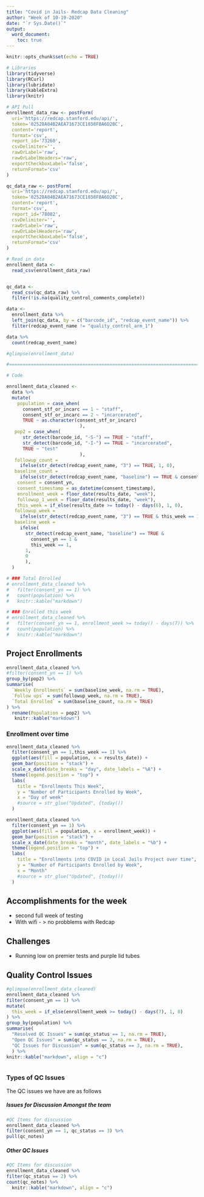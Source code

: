 ```yaml
---
title: "Covid in Jails- Redcap Data Cleaning" 
author: "Week of 10-19-2020"
date: "`r Sys.Date()`"
output: 
  word_document:
    toc: true
---
```


```r
knitr::opts_chunk$set(echo = TRUE)

```

```r
# Libraries
library(tidyverse)
library(RCurl)
library(lubridate)
library(kableExtra)
library(knitr)

# API Pull
enrollment_data_raw <- postForm(
  uri='https://redcap.stanford.edu/api/',
  token='02528A04B2AEA71673CE1858FBA6D2BC',
  content='report',
  format='csv',
  report_id='73260',
  csvDelimiter='',
  rawOrLabel='raw',
  rawOrLabelHeaders='raw',
  exportCheckboxLabel='false',
  returnFormat='csv'
)

qc_data_raw <- postForm(
  uri='https://redcap.stanford.edu/api/',
  token='02528A04B2AEA71673CE1858FBA6D2BC',
  content='report',
  format='csv',
  report_id='78082',
  csvDelimiter='',
  rawOrLabel='raw',
  rawOrLabelHeaders='raw',
  exportCheckboxLabel='false',
  returnFormat='csv'
)

# Read in data 
enrollment_data <-  
  read_csv(enrollment_data_raw) 


qc_data <- 
  read_csv(qc_data_raw) %>% 
  filter(!is.na(quality_control_comments_complete))

data <- 
  enrollment_data %>% 
  left_join(qc_data, by = c("barcode_id", "redcap_event_name")) %>% 
  filter(redcap_event_name != "quality_control_arm_1")

data %>% 
  count(redcap_event_name)

#glimpse(enrollment_data)

#===============================================================================

# Code
```

```r
enrollment_data_cleaned <- 
  data %>% 
  mutate(
    population = case_when(
      consent_stf_or_incarc == 1 ~ "staff",
      consent_stf_or_incarc == 2 ~ "incarcerated",
      TRUE ~ as.character(consent_stf_or_incarc)
                           ),
   pop2 = case_when(
      str_detect(barcode_id, "-S-") == TRUE ~ "staff",
      str_detect(barcode_id, "-I-") == TRUE ~ "incarcerated",
      TRUE ~ "test"
                           ),
   followup_count = 
     ifelse(str_detect(redcap_event_name, "3") == TRUE, 1, 0), 
   baseline_count = 
     ifelse(str_detect(redcap_event_name, "baseline") == TRUE & consent_yn == 1, 1, 0),
    consent = consent_yn,
    consent_timestamp = as_datetime(consent_timestamp),
    enrollment_week = floor_date(results_date, "week"), 
    followup_1_week = floor_date(results_date, "week"),
    this_week = if_else(results_date >= today() - days(6), 1, 0), 
   followup_week = 
     ifelse(str_detect(redcap_event_name, "3") == TRUE & this_week == 1, 1, 0), 
   baseline_week = 
     ifelse(
       str_detect(redcap_event_name, "baseline") == TRUE &
         consent_yn == 1 &
         this_week == 1,
       1,
       0
       ),
  ) 

```

```r
# ### Total Enrolled
# enrollment_data_cleaned %>% 
#   filter(consent_yn == 1) %>% 
#   count(population) %>% 
#   knitr::kable("markdown")
```

```r
# ### Enrolled this week
# enrollment_data_cleaned %>% 
#   filter(consent_yn == 1, enrollment_week >= today() - days(7)) %>% 
#   count(population) %>% 
#   knitr::kable("markdown")
```

## Project Enrollments

```r
enrollment_data_cleaned %>%
#filter(consent_yn == 1) %>%
group_by(pop2) %>%
summarise(
  `Weekly Enrollments` = sum(baseline_week, na.rm = TRUE), 
  `Follow ups` = sum(followup_week, na.rm = TRUE),
  `Total Enrolled` = sum(baseline_count, na.rm = TRUE)
) %>% 
  rename(Population = pop2) %>% 
   knitr::kable("markdown")

```


### Enrollment over time
```r

enrollment_data_cleaned %>% 
  filter(consent_yn == 1,this_week == 1) %>% 
  ggplot(aes(fill = population, x = results_date)) +
  geom_bar(position = "stack") + 
  scale_x_date(date_breaks = "day", date_labels = "%A") +
  theme(legend.position = "top") +
  labs(
    title = "Enrollments This Week",
    y = "Number of Participants Enrolled by Week", 
    x = "Day of week"
    #source = str_glue("Updated", {today())
  )

enrollment_data_cleaned %>% 
  filter(consent_yn == 1) %>% 
  ggplot(aes(fill = population, x = enrollment_week)) +
  geom_bar(position = "stack") + 
  scale_x_date(date_breaks = "month", date_labels = "%b") +
  theme(legend.position = "top") +
  labs(
    title = "Enrollments into COVID in Local Jails Project over time",
    y = "Number of Participants Enrolled by Week", 
    x = "Month"
    #source = str_glue("Updated", {today())
  )


```

## Accomplishments for the week 
- second full week of testing 
- With wifi - > no probblems with Redcap

## Challenges 

- Running low on premier tests and purple lid tubes 
       


## Quality Control Issues 


```r
#glimpse(enrollment_data_cleaned)
enrollment_data_cleaned %>%
filter(consent_yn == 1) %>%
mutate(
  this_week = if_else(enrollment_week >= today() - days(7), 1, 0)
) %>% 
group_by(population) %>% 
summarise(
  "Resolved QC Issues" = sum(qc_status == 1, na.rm = TRUE), 
  "Open QC Issues" = sum(qc_status == 2, na.rm = TRUE),
  "QC Issues for Discussion" = sum(qc_status == 3, na.rm = TRUE),
  ) %>% 
knitr::kable("markdown", align = "c")



```

### Types of QC Issues 
The QC issues we have are as follows 

##### Issues for Discussion Amongst the team
```r

#QC Items for discussion 
enrollment_data_cleaned %>%
filter(consent_yn == 1, qc_status == 3) %>%
pull(qc_notes)


```
##### Other QC Issues
```r

#QC Items for discussion 
enrollment_data_cleaned %>%
filter(qc_status == 2) %>%
count(qc_notes) %>% 
  knitr::kable("markdown", align = "c")
  

```






